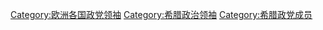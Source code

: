 [[Category:欧洲各国政党领袖|Category:欧洲各国政党领袖]]
[[Category:希腊政治领袖|Category:希腊政治领袖]]
[[Category:希腊政党成员|Category:希腊政党成员]]